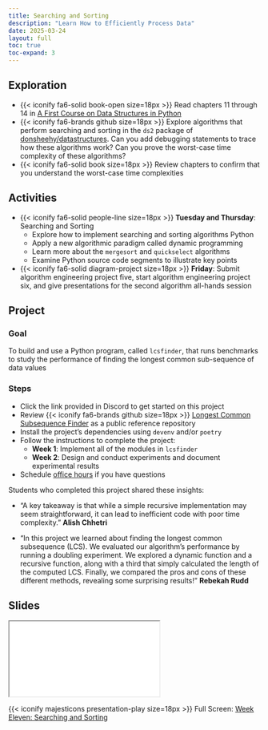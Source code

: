 ```yaml
---
title: Searching and Sorting
description: "Learn How to Efficiently Process Data"
date: 2025-03-24
layout: full
toc: true
toc-expand: 3
---
```


## Exploration

- {{< iconify fa6-solid book-open size=18px >}} Read chapters 11 through 14 in
[A First Course on Data Structures in
Python](https://donsheehy.github.io/datastructures/)
- {{< iconify fa6-brands github size=18px >}} Explore algorithms that perform
searching and sorting in the `ds2` package of
[donsheehy/datastructures](https://github.com/donsheehy/datastructures/). Can
you add debugging statements to trace how these algorithms work? Can you prove
the worst-case time complexity of these algorithms?
- {{< iconify fa6-solid book size=18px >}} Review chapters to confirm that you
understand the worst-case time complexities

## Activities

- {{< iconify fa6-solid people-line size=18px >}} **Tuesday and Thursday**:
Searching and Sorting
  - Explore how to implement searching and sorting algorithms Python
  - Apply a new algorithmic paradigm called dynamic programming
  - Learn more about the `mergesort` and `quickselect` algorithms
  - Examine Python source code segments to illustrate key points
- {{< iconify fa6-solid diagram-project size=18px >}} **Friday**: Submit
algorithm engineering project five, start algorithm engineering project six, and
give presentations for the second algorithm all-hands session

## Project

### Goal

To build and use a Python program, called `lcsfinder`, that runs benchmarks to
study the performance of finding the longest common sub-sequence of data values

### Steps

- Click the link provided in Discord to get started on this project
- Review {{< iconify fa6-brands github size=18px >}} [Longest Common
Subsequence Finder](https://github.com/Algorithmology/lcs-finder-starter) as a
public reference repository
- Install the project's dependencies using `devenv` and/or `poetry`
- Follow the instructions to complete the project:
  - **Week 1**: Implement all of the modules in `lcsfinder`
  - **Week 2**: Design and conduct experiments and document experimental
  results
- Schedule [office hours](https://www.gregorykapfhammer.com/schedule/) if you
have questions

::: {.callout-note appearance="minimal" title="Student Insights" collapse="false"}
Students who completed this project shared these insights:

- "A key takeaway is that while a simple recursive implementation may seem
straightforward, it can lead to inefficient code with poor time complexity."
**Alish Chhetri**

- "In this project we learned about finding the longest common subsequence
(LCS). We evaluated our algorithm's performance by running a doubling
experiment. We explored a dynamic function and a recursive function, along with
a third that simply calculated the length of the computed LCS. Finally, we
compared the pros and cons of these different methods, revealing some surprising
results!" **Rebekah Rudd**

:::

## Slides

```{=html}
<iframe class="slide-deck" src="../../slides/weekeleven/"></iframe>
```

{{< iconify majesticons presentation-play size=18px >}} Full Screen: [Week Eleven: Searching and Sorting](../../slides/weekeleven/)
